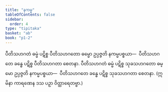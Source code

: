 ```yaml
---
title: "နကမ္မ"
tableOfContents: false
sidebar:
  order: 4
type: "tipitaka"
basket: "ab"
book: "p1-2"
---
```



<DynamicBreadcrumb />

<Division number="11" book="p1-2" e="ch" v="37" p="111">

<Paragraph number="664" book="p1-2">
ပီတိသဟဂတံ ဓမ္မံ ပဋိစ္စ ပီတိသဟဂတော ဓမ္မော ဥပ္ပဇ္ဇတိ နကမ္မပစ္စယာ—  ပီတိသဟဂတေ ခန္ဓေ ပဋိစ္စ ပီတိသဟဂတာ စေတနာ.
</Paragraph>

<Paragraph number="665" book="p1-2">
ပီတိသဟဂတံ ဓမ္မံ ပဋိစ္စ သုခသဟဂတော ဓမ္မော ဥပ္ပဇ္ဇတိ နကမ္မပစ္စယာ—  ပီတိသဟဂတေ ခန္ဓေ ပဋိစ္စ သုခသဟဂတာ စေတနာ.

</Paragraph>
</Division>

<Paragraph number="666" type="center" book="p1-2">
(ဣမိနာ ကာရဏေန ဒသ ပဉှာ ဝိတ္ထာရေတဗ္ဗာ.)
</Paragraph>
